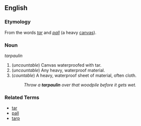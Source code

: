 ==English==
===Etymology===
From the words ''[[tar]]'' and ''[[pall]]'' (a heavy [[canvas]]).

===Noun===
''tarpaulin''
# (''uncountable'') Canvas waterproofed with tar.
# (''uncountable'') Any heavy, waterproof material.
# (''countable'') A heavy, waterproof sheet of material, often cloth.
#: ''Throw a '''tarpaulin''' over that woodpile before it gets wet.''

===Related Terms===
*[[tar]]
*[[pall]]
*[[tarp]]